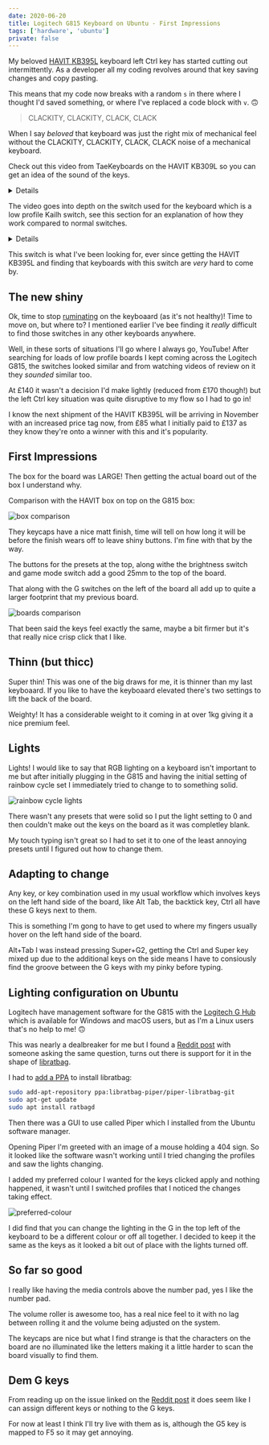 ```yaml
---
date: 2020-06-20
title: Logitech G815 Keyboard on Ubuntu - First Impressions
tags: ['hardware', 'ubuntu']
private: false
---
```


My beloved [HAVIT KB395L] keyboard left Ctrl key has started cutting
out intermittently. As a developer all my coding revolves around that
key saving changes and copy pasting.

This means that my code now breaks with a random `s` in there where I
thought I'd saved something, or where I've replaced a code block with
`v`. 🙃

> CLACKITY, CLACKITY, CLACK, CLACK

When I say _beloved_ that keyboard was just the right mix of
mechanical feel without the CLACKITY, CLACKITY, CLACK, CLACK noise of
a mechanical keyboard.

Check out this video from TaeKeyboards on the HAVIT KB309L so you can
get an idea of the sound of the keys.

<Details label="Expand to watch.">
  <YouTube youTubeId="9UhLZ9AWHJM" skipTo={{ h: 0, m: 6, s: 28 }} />
</Details>

The video goes into depth on the switch used for the keyboard which is
a low profile Kailh switch, see this section for an explanation of how
they work compared to normal switches.

<Details label="Expand to watch.">
  <YouTube youTubeId="9UhLZ9AWHJM" skipTo={{ h: 0, m: 3, s: 53 }} />
</Details>

This switch is what I've been looking for, ever since getting the
HAVIT KB395L and finding that keyboards with this switch are _very_
hard to come by.

## The new shiny

Ok, time to stop [ruminating] on the keyboaard (as it's not healthy)!
Time to move on, but where to? I mentioned earlier I've bee finding it
_really_ difficult to find those switches in any other keyboards
anywhere.

Well, in these sorts of situations I'll go where I always go, YouTube!
After searching for loads of low profile boards I kept coming across
the Logitech G815, the switches looked similar and from watching
videos of review on it they _sounded_ similar too.

At £140 it wasn't a decision I'd make lightly (reduced from £170
though!) but the left Ctrl key situation was quite disruptive to my
flow so I had to go in!

I know the next shipment of the HAVIT KB395L will be arriving in
November with an increased price tag now, from £85 what I initially
paid to £137 as they know they're onto a winner with this and it's
popularity.

## First Impressions

The box for the board was LARGE! Then getting the actual board out of
the box I understand why.

Comparison with the HAVIT box on top on the G815 box:

![box comparison]

They keycaps have a nice matt finish, time will tell on how long it
will be before the finish wears off to leave shiny buttons. I'm fine
with that by the way.

The buttons for the presets at the top, along withe the brightness
switch and game mode switch add a good 25mm to the top of the board.

That along with the G switches on the left of the board all add up to
quite a larger footprint that my previous board.

![boards comparison]

That been said the keys feel exactly the same, maybe a bit firmer but
it's that really nice crisp click that I like.

## Thinn (but thicc)

Super thin! This was one of the big draws for me, it is thinner than
my last keyboaard. If you like to have the keyboaard elevated there's
two settings to lift the back of the board.

Weighty! It has a considerable weight to it coming in at over 1kg
giving it a nice premium feel.

## Lights

Lights! I would like to say that RGB lighting on a keyboard isn't
important to me but after initially plugging in the G815 and having
the initial setting of rainbow cycle set I immediately tried to change
to to something solid.

![rainbow cycle lights]

There wasn't any presets that were solid so I put the light setting to
0 and then couldn't make out the keys on the board as it was
completley blank.

My touch typing isn't great so I had to set it to one of the least
annoying presets until I figured out how to change them.

## Adapting to change

Any key, or key combination used in my usual workflow which involves
keys on the left hand side of the board, like Alt Tab, the backtick
key, Ctrl all have these G keys next to them.

This is something I'm gong to have to get used to where my fingers
usually hover on the left hand side of the board.

Alt+Tab I was instead pressing Super+G2, getting the Ctrl and Super
key mixed up due to the additional keys on the side means I have to
consiously find the groove between the G keys with my pinky before
typing.

## Lighting configuration on Ubuntu

Logitech have management software for the G815 with the [Logitech G
Hub] which is available for Windows and macOS users, but as I'm a
Linux users that's no help to me! 🙃

This was nearly a dealbreaker for me but I found a [Reddit post] with
someone asking the same question, turns out there is support for it in
the shape of [libratbag].

I had to [add a PPA] to install libratbag:

```bash
sudo add-apt-repository ppa:libratbag-piper/piper-libratbag-git
sudo apt-get update
sudo apt install ratbagd
```

Then there was a GUI to use called Piper which I installed from the
Ubuntu software manager.

Opening Piper I'm greeted with an image of a mouse holding a 404 sign.
So it looked like the software wasn't working until I tried changing
the profiles and saw the lights changing.

I added my preferred colour I wanted for the keys clicked apply and
nothing happened, it wasn't until I switched profiles that I noticed
the changes taking effect.

![preferred-colour]

I did find that you can change the lighting in the G in the top left
of the keyboard to be a different colour or off all together. I
decided to keep it the same as the keys as it looked a bit out of
place with the lights turned off.

## So far so good

I really like having the media controls above the number pad, yes I
like the number pad.

The volume roller is awesome too, has a real nice feel to it with no
lag between rolling it and the volume being adjusted on the system.

The keycaps are nice but what I find strange is that the characters on
the board are no illuminated like the letters making it a little
harder to scan the board visually to find them.

## Dem G keys

From reading up on the issue linked on the [Reddit post] it does seem
like I can assign different keys or nothing to the G keys.

For now at least I think I'll try live with them as is, although the
G5 key is mapped to F5 so it may get annoying.

[havit kb395l]:
  https://www.amazon.co.uk/gp/product/B0767YQQTQ/ref=ox_sc_saved_title_1?smid=A144NZUZAZWQSX&psc=1
[ruminating]: https://en.wikipedia.org/wiki/Rumination_(psychology)
[logitech g hub]:
  https://www.logitechg.com/en-gb/innovation/g-hub.html
[reddit post]:
  https://www.reddit.com/r/linux4noobs/comments/eqkotk/logitech_g815_keyboard_controls/
[libratbag]: https://github.com/libratbag/libratbag
[add a ppa]:
  https://launchpad.net/~libratbag-piper/+archive/ubuntu/piper-libratbag-git
[box comparison]: ./box-comparison.jpg
[boards comparison]: ./boards-comparison.jpg
[rainbow cycle lights]: ./rainbow-cycle-lights.jpg
[preferred-colour]: ./preferred-colour.jpg
